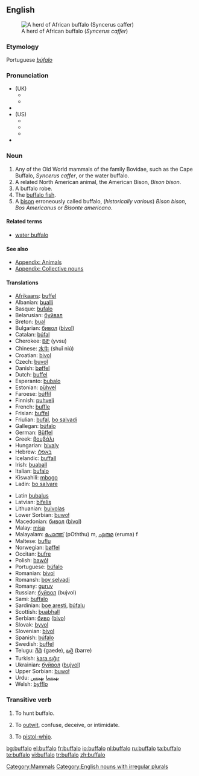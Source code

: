 {{see|Buffalo}}
{{wikipedia}}
==English==
[[Image:African Buffalo.jpg|thumb|A herd of African buffalo (''Syncerus caffer'')]]
===Etymology===
Portuguese ''[[búfalo]]''

===Pronunciation===
*(UK)
**{{IPA|/ˈbʌfələʊ/}}
**{{SAMPA|/"bVf@l@U/}}
*{{audio|en-uk-Buffalo.ogg|Audio (UK)}}
*(US)
**{{AHD|/bŭf'ə-lō/}}
**{{IPA|/ˈbʌfəloʊ/}}
**{{SAMPA|/"bVf@loU/}}
*{{audio|en-us-buffalo.ogg|Audio (US)}}

===Noun===
{{en-noun|buffaloes|pl2=buffalos|pl3=buffalo}}

# Any of the Old World mammals of the family Bovidae, such as the Cape Buffalo, ''Syncerus caffer'', or the water buffalo.
# A related North American animal, the American Bison, ''Bison bison''.
# A buffalo robe.
# The [[buffalo fish]].
# A [[bison]] erroneously called buffalo, (''historically various'') ''Bison bison'', ''Bos Americanus'' or ''Bisonte americano''.

====Related terms====
*[[water buffalo]]

====See also====
*[[Appendix: Animals]]
*[[Appendix: Collective nouns]]

====Translations====
{{rfc-trans}}
{{top}}
*[[Afrikaans]]: [[buffel]]
*Albanian: [[bualli]]
*Basque: [[bufalo]]
*Belarusian: [[буйвал]]
*Breton: [[bual]]
*Bulgarian: [[бивол]] ([[bivol]])
*Catalan: [[búfal]]
*Cherokee: [[ᏴᏑ]] (yvsu)
*Chinese: [[水牛]] (shuǐ niú)
*Croatian: [[bivol]]
*Czech: [[buvol]]
*Danish: [[bøffel]]
*Dutch: [[buffel]] {{m}}
*Esperanto: [[bubalo]]
*Estonian: [[pühvel]]
*Faroese: [[búffil]]
*Finnish: [[puhveli]]
*French: [[buffle]] {{m}}
*Frisian: [[buffel]]
*Friulian: [[bufal]], [[bo salvadi]]
*Gallegan: [[búfalo]]
*German: [[Büffel]] {{m}}
*Greek: [[βουβάλι]]
*Hungarian: [[bivaly]]
*Hebrew: [[באפלו]]
*Icelandic: [[buffall]]
*Irish: [[buaball]]
*Italian: [[bufalo]] {{m}}
*Kiswahili: [[mbogo]]
*Ladin: [[bo salvare]]
{{mid}}
*Latin [[bubalus]]
*Latvian: [[bifelis]]
*Lithuanian: [[buivolas]]
*Lower Sorbian: [[buwoł]]
*Macedonian: [[бивол]] ([[bivol]])
*Malay: [[misa]]
*Malayalam: [[പോത്ത്]] (pOththu) m, [[എരുമ]] (eruma) f
*Maltese: [[buflu]]
*Norwegian: [[bøffel]] {{m}}
*Occitan: [[bufre]]
*Polish: [[bawół]]
*Portuguese: [[búfalo]] {{m}}
*Romanian: [[bivol]]
*Romansh: [[bov selvadi]]
*Romany: [[guruv]] {{m}}
*Russian: [[буйвол]] (bujvol)
*Sami: [[buffalo#Sami|buffalo]]
*Sardinian: [[boe aresti]], [[búfalu]]
*Scottish: [[buabhall]]
*Serbian: [[биво]] ([[bivo]])
*Slovak: [[byvol]]
*Slovenian: [[bivol]] {{m}}
*Spanish: [[búfalo]] {{m}}
*Swedish: [[buffel]]
*Telugu: [[గేదె]] {gaede), [[బర్రె]] (barre)
*Turkish: [[kara sığır]]
*Ukrainian: [[буйвол]] ([[bujvol]])
*Upper Sorbian: [[buwoł]]
*Urdu: [[بھینسا]] {{m}} [[بھینس]] {{f}}
*Welsh: [[byfflo]]
{{bottom}}

===Transitive verb===
{{en-verb|buffaloes|buffaloing|buffaloed}}

# To hunt buffalo.
# {{context|US|slang}} To [[outwit]], confuse, deceive, or intimidate.
# {{archaic}} To [[pistol-whip]].

[[Category:Mammals]]
[[Category:English nouns with irregular plurals]]

[[bg:buffalo]]
[[el:buffalo]]
[[fr:buffalo]]
[[io:buffalo]]
[[nl:buffalo]]
[[ru:buffalo]]
[[ta:buffalo]]
[[te:buffalo]]
[[vi:buffalo]]
[[tr:buffalo]]
[[zh:buffalo]]